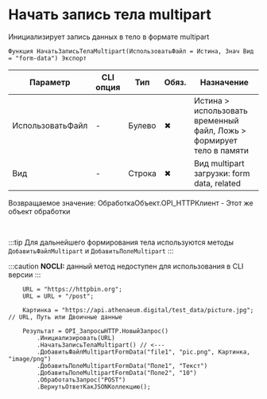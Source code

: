﻿---
sidebar_position: 5
description: Начать запись тела multipart  и другие функции для работы с HTTP-клиент в Открытом пакете интеграций - бесплатной open-source библиотеке интеграций для 1С:Предприятие 8, OneScript и CLI
keywords: [1C, 1С, 1С:Предприятие, 1С:Предприятие 8.3, API, Интеграция, Сервисы, Обмен, OneScript, CLI, HTTP-клиент]
---


# Начать запись тела multipart 
 Инициализирует запись данных в тело в формате multipart



`Функция НачатьЗаписьТелаMultipart(ИспользоватьФайл = Истина, Знач Вид = "form-data") Экспорт`

  | Параметр | CLI опция | Тип | Обяз. | Назначение |
  |-|-|-|-|-|
  | ИспользоватьФайл | - | Булево | &#x2716; | Истина > использовать временный файл, Ложь > формирует тело в памяти |
  | Вид | - | Строка | &#x2716; | Вид multipart загрузки: form data, related |

  
  Возвращаемое значение:   ОбработкаОбъект.OPI_HTTPКлиент -  Этот же объект обработки

<br/>

:::tip
Для дальнейшего формирования тела используются методы `ДобавитьФайлMultipart` и `ДобавитьПолеMultipart`
:::

:::caution
**NOCLI:** данный метод недоступен для использования в CLI версии
:::
<br/>



```bsl title="Пример использования для 1С:Предприятие/OneScript"
    URL = "https://httpbin.org";
    URL = URL + "/post";

    Картинка = "https://api.athenaeum.digital/test_data/picture.jpg"; // URL, Путь или Двоичные данные

    Результат = OPI_ЗапросыHTTP.НовыйЗапрос()
        .Инициализировать(URL)
        .НачатьЗаписьТелаMultipart() // <---
        .ДобавитьФайлMultipartFormData("file1", "pic.png", Картинка, "image/png")
        .ДобавитьПолеMultipartFormData("Поле1", "Текст")
        .ДобавитьПолеMultipartFormData("Поле2", "10")
        .ОбработатьЗапрос("POST")
        .ВернутьОтветКакJSONКоллекцию();
```
    




